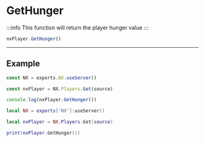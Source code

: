 
# GetHunger

:::info
This function will return the player hunger value
:::

```typescript
nxPlayer.GetHunger()
```

---

## Example

<Tabs>
<TabItem value="ts" label="TypeScript/JavaScript">

```typescript title="/rc/server/player/player.class.ts"
const NX = exports.NX.useServer()

const nxPlayer = NX.Players.Get(source)

console.log(nxPlayer.GetHunger())
```

</TabItem>
<TabItem value="lua" label="Lua">

```lua title="/rc/server/player/player.class.ts"
local NX = exports['NX']:useServer()

local nxPlayer = NX.Players.Get(source)

print(nxPlayer.GetHunger())
```

</TabItem>
</Tabs>
